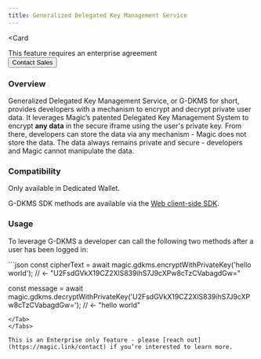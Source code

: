 ```yaml
---
title: Generalized Delegated Key Management Service
---
```



<Card

>
⁠This feature requires an enterprise agreement
<br/>
<Button href="https://magic.link/contact">
Contact Sales
</Button>
</Card>

### Overview

Generalized Delegated Key Management Service, or G-DKMS for short, provides developers with a mechanism to encrypt and decrypt private user data. It leverages Magic’s patented Delegated Key Management System to encrypt **any data** in the secure iframe using the user's private key. From there, developers can store the data via any mechanism - Magic does not store the data. The data always remains private and secure - developers and Magic cannot manipulate the data.

### Compatibility

<Note>

Only available in Dedicated Wallet.
</Note>

G-DKMS SDK methods are available via the [Web client-side SDK](/docs/api/client-side-sdks/web).

### Usage

To leverage G-DKMS a developer can call the following two methods after a user has been logged in:


<Tabs>
<Tab title="Javascript">
```json
const cipherText = await magic.gdkms.encryptWithPrivateKey('hello world');
// <- "U2FsdGVkX19CZ2XlS839ihS7J9cXPw8cTzCVabagdGw="

const message = await magic.gdkms.decryptWithPrivateKey('U2FsdGVkX19CZ2XlS839ihS7J9cXPw8cTzCVabagdGw=');
// <- "hello world"
```
</Tab>
</Tabs>

This is an Enterprise only feature - please [reach out](https://magic.link/contact) if you’re interested to learn more.
